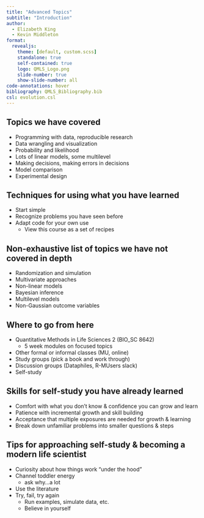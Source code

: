 ```yaml
---
title: "Advanced Topics"
subtitle: "Introduction"
author:
  - Elizabeth King
  - Kevin Middleton
format:
  revealjs:
    theme: [default, custom.scss]
    standalone: true
    self-contained: true
    logo: QMLS_Logo.png
    slide-number: true
    show-slide-number: all
code-annotations: hover
bibliography: QMLS_Bibliography.bib
csl: evolution.csl
---
```


## Topics we have covered

- Programming with data, reproducible research
- Data wrangling and visualization
- Probability and likelihood
- Lots of linear models, some multilevel
- Making decisions, making errors in decisions
- Model comparison
- Experimental design


## Techniques for using what you have learned

- Start simple
- Recognize problems you have seen before
- Adapt code for your own use
    - View this course as a set of recipes


## Non-exhaustive list of topics we have not covered in depth

- Randomization and simulation
- Multivariate approaches
- Non-linear models
- Bayesian inference
- Multilevel models
- Non-Gaussian outcome variables


## Where to go from here

- Quantitative Methods in Life Sciences 2 (BIO_SC 8642)
    - 5 week modules on focused topics
- Other formal or informal classes (MU, online)
- Study groups (pick a book and work through)
- Discussion groups (Dataphiles, R-MUsers slack)
- Self-study


## Skills for self-study you have already learned

- Comfort with what you don't know & confidence you can grow and learn
- Patience with incremental growth and skill building
- Acceptance that multiple exposures are needed for growth & learning
- Break down unfamiliar problems into smaller questions & steps


## Tips for approaching self-study & becoming a modern life scientist

- Curiosity about how things work "under the hood"
- Channel toddler energy
    - ask why...a lot
- Use the literature
- Try, fail, try again
    - Run examples, simulate data, etc.
    - Believe in yourself


